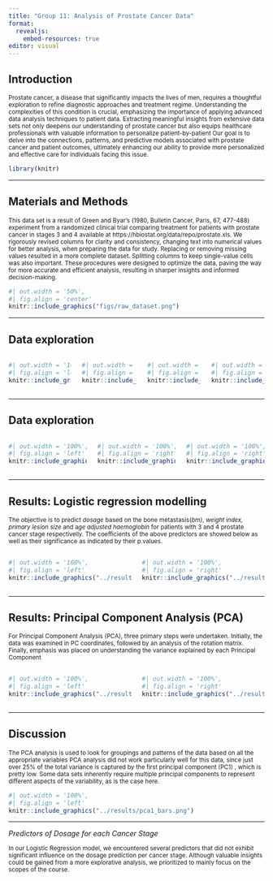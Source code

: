 ```yaml
---
title: "Group 11: Analysis of Prostate Cancer Data"
format:
  revealjs:
    embed-resources: true
editor: visual
---
```


## Introduction {.centered}

<small>Prostate cancer, a disease that significantly impacts the lives of men, requires a thoughtful exploration to refine diagnostic approaches and treatment regime. Understanding the complexities of this condition is crucial, emphasizing the importance of applying advanced data analysis techniques to patient data. Extracting meaningful insights from extensive data sets not only deepens our understanding of prostate cancer but also equips healthcare professionals with valuable information to personalize patient-by-patient Our goal is to delve into the connections, patterns, and predictive models associated with prostate cancer and patient outcomes, ultimately enhancing our ability to provide more personalized and effective care for individuals facing this issue.</small>

```r
library(knitr)

```

------------------------------------------------------------------------

## Materials and Methods

<small>This data set is a result of Green and Byar's (1980, Bulletin Cancer, Paris, 67, 477-488) experiment from a randomized clinical trial comparing treatment for patients with prostate cancer in stages 3 and 4 available at https://hbiostat.org/data/repo/prostate.xls. We rigorously revised columns for clarity and consistency, changing text into numerical values for better analysis, when preparing the data for study. Replacing or removing missing values resulted in a more complete dataset. Splitting columns to keep single-value cells was also important. These procedures were designed to optimize the data, paving the way for more accurate and efficient analysis, resulting in sharper insights and informed decision-making.</small>

```r
#| out.width = '50%',
#| fig.align = 'center'
knitr::include_graphics("figs/raw_dataset.png")

```

------------------------------------------------------------------------

## Data exploration

::: columns
::: {.column width="40%"}
```r
#| out.width = '100%',
#| fig.align = 'left'
knitr::include_graphics("../results/na_percentage.png")

```
:::

::: {.column width="35%"}
```r
#| out.width = '100%',
#| fig.align = 'right'
knitr::include_graphics("../results/all_boxplots.png")

```
:::

::: {.column width="34%"}
```r
#| out.width = '100%',
#| fig.align = 'left'
knitr::include_graphics("../results/causes_across_groups.png")

```
:::

::: {.column width="34%"}
```r
#| out.width = '100%',
#| fig.align = 'right'
knitr::include_graphics("../results/wt_age_across_cancers.png")

```
:::
:::

------------------------------------------------------------------------

## Data exploration

::: columns
::: {.column width="40%"}
```r
#| out.width = '100%',
#| fig.align = 'left'
knitr::include_graphics("../results/dsp_sbp_causeofdeath.png")

```
:::

::: {.column width="40%"}
```r
#| out.width = '100%',
#| fig.align = 'right'
knitr::include_graphics("../results/dsp_sbp_historycvd.png")

```
:::

::: {.column width="40%"}
```r
#| out.width = '100%',
#| fig.align = 'right'
knitr::include_graphics("../results/gleason_vs_lesion.png")

```
:::
:::

------------------------------------------------------------------------

## Results: Logistic regression modelling

<small>The objective is to predict *dosage* based on the bone metastasis(*bm)*, *weight* i*ndex, primary lesion size* and a*ge adjusted haemoglobin* for patients with 3 and 4 prostate cancer stage respectivelly. The coefficients of the above predictors are showed below as well as their significance as indicated by their p.values. </small>

::: columns
::: {.column width="50%"}
```r
#| out.width = '100%',
#| fig.align = 'left'
knitr::include_graphics("../results/glm_01.png")

```
:::

::: {.column width="50%"}
```r
#| out.width = '100%',
#| fig.align = 'right'
knitr::include_graphics("../results/glm_02.png")

```
:::
:::

------------------------------------------------------------------------

## Results: Principal Component Analysis (PCA)

<small>For Principal Component Analysis (PCA), three primary steps were undertaken. Initially, the data was examined in PC coordinates, followed by an analysis of the rotation matrix. Finally, emphasis was placed on understanding the variance explained by each Principal Component </small>

::: columns
::: {.column width="50%"}
```r
#| out.width = '100%',
#| fig.align = 'left'
knitr::include_graphics("../results/pca1.png")

```
:::

::: {.column width="50%"}
```r
#| out.width = '100%',
#| fig.align = 'right'
knitr::include_graphics("../results/pca_arrows.png")

```
:::
:::

------------------------------------------------------------------------

## Discussion

<small>The PCA analysis is used to look for groupings and patterns of the data based on all the appropriate variables PCA analysis did not work particularly well for this data, since just over 25% of the total variance is captured by the first principal component (PC1) , which is pretty low. Some data sets inherently require multiple principal components to represent different aspects of the variability, as is the case here.</small>

```r
#| out.width = '100%',
#| fig.align = 'left'
knitr::include_graphics("../results/pca1_bars.png")

```

---

*Predictors of Dosage for each Cancer Stage*


<small>In our Logistic Regression model, we encountered several predictors that did not exhibit significant influence on the dosage prediction per cancer stage. Although valuable insights could be gained from a more explorative analysis, we prioritized to mainly focus on the scopes of the course.</small>
